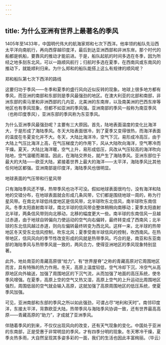 ```yaml
---
---
---
```

title: 为什么亚洲有世界上最著名的季风
---




1405年至1433年，中国明代伟大的航海家郑和七次下西洋。他率领的船队先沿西太平洋向南航行，再向西穿越印度洋，最后到达亚洲西部和非洲东岸。那个时代的船都是帆船，要靠风的推动才能前进。于是，船队起航的时间多选在冬季，因为所经之地多刮东北风，可以一路顺风航行；归航时多选在夏季，在西南风或东南风的推动下，就能顺利归来。为什么郑和的船队能搭上这么有规律的顺风呢？

郑和船队第七次下西洋的路线



这要归功于季风——冬季和夏季的盛行风向近似反转的现象。地球上很多地方都有季风，而亚洲的南部和东部则是季风最强劲的地区。在澳大利亚的北部和南部，非洲东部的索马里和非洲西部的几内亚，北美洲的东南岸，以及南美洲的巴西东岸等地区也有季风现象，但都不如亚洲的季风强。亚洲南部的季风一般称为南亚季风（也称印度季风），亚洲东部的季风称为东亚季风。

为什么亚洲季风最强劲呢？主要有三大原因。首先，陆地表面温度的变化比海洋大，于是形成了海陆季风。冬天大陆表面很冷，到了夏季又变得很热，而海洋表面的温度在冬夏变化并不大。冬天，大陆比海洋冷，空气下沉，易形成冷高压，由于大陆上气压比海洋上高，在气压梯度力的作用下，风从大陆吹向海洋，空气寒冷而干燥。夏天，大陆比海洋暖，空气上升，易形成低压，风改从气压较高的海洋吹向陆地，空气温暖而潮湿。因此，在海陆交界处，就产生了海陆季风。亚洲东部位于最大的大陆——欧亚大陆，紧接着世界上最大的海洋——太平洋，海陆季风比其他任何地区都强。亚洲南部是印度洋，海陆季风也很明显。

地球表面的气压带和行星风带



只有海陆季风还不够，热带季风也功不可没。假如地球表面很均匀，没有海洋和陆地的交错分布，在地球表面就会形成几条风带，它们都是围绕地球一周的，称为行星风带。在南北半球低纬度地区是信风带，北半球吹东北信风，南半球吹东南信风。冬季太阳直射南半球，南北半球的信风带会整体稍稍向南移动；夏季太阳直射北半球，两条信风带则向北移动，北移的幅度更大一些。南半球的东南信风一旦越过赤道，由于地球自转偏向力使运动的空气向右偏转，最终转变成了西南风；北半球的东北信风越过赤道，则向左偏转最终转变为西北风。这样一来，北半球的热带地区冬天受东北信风控制，吹东北风；夏季受南半球信风的控制，吹西南风。在热带地区，信风风向的季节性改变形成的风就是热带季风。巧合的是，南亚和东亚南部的海陆季风与热带季风是一致的，两风合力，使得亚洲地区的季风现象特别显著。

此外，地处南亚的青藏高原很“给力”。有“世界屋脊”之称的青藏高原对它周围地区而言，具有特殊的热力作用。冬天，高原上温度较低，空气冷却下沉，冷空气从高原地区向外输送，加强了周围地区的下沉气流，从而加强了地面的高压系统，使冬季风增强。在夏季，高原上空的空气又热又湿，高原上空气的上升运动比周围地区强烈，周围低层的空气就会输入高原，这就加强了高原周围地区的低压系统，使夏季风加强。

可见，亚洲南部和东部的季风之所以如此强劲，可谓占尽“地利和天时”。南邻印度洋，东接太平洋，背靠欧亚大陆，热带季风与海陆季风协调一致，还有世界最高高原——青藏高原的“助力”，才成就了亚洲季风。

伴随着季风的到来，不仅仅出现风向的改变，还有天气现象的变化。中国处于亚洲的东南部，正是受惠于非常明显的季风，才有四季分明的现象。冬天寒冷干燥，夏季炎热多雨，大自然呈现其多姿多彩的一面，我们的生活也因此丰富绚丽。（毕云）